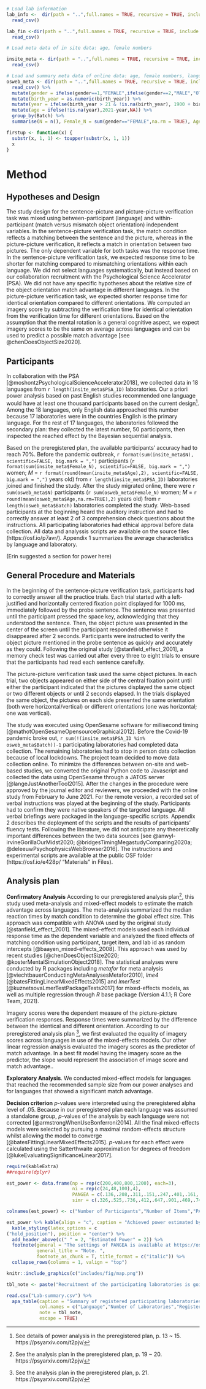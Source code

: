 

```r
# Load lab information
lab_info <-  dir(path = "..",full.names = TRUE, recursive = TRUE, include.dirs = TRUE, pattern = "Lab_info.csv")  %>%
  read_csv()

lab_fin <-dir(path = "..",full.names = TRUE, recursive = TRUE, include.dirs = TRUE, pattern = "lab_fin.csv")  %>%
  read_csv()

# Load meta data of in site data: age, female numbers

insite_meta <- dir(path = "..",full.names = TRUE, recursive = TRUE, include.dirs = TRUE, pattern = "insite_meta.csv") %>%
  read_csv() 

# Load and summary meta data of online data: age, female numbers, language proficiency
osweb_meta <- dir(path = "..",full.names = TRUE, recursive = TRUE, include.dirs = TRUE, pattern = "jatos_meta.csv") %>%
  read_csv() %>%
  mutate(gender = ifelse(gender==1,"FEMALE",ifelse(gender==2,"MALE","OTHER"))) %>%
  mutate(birth_year = as.numeric(birth_year)) %>%
  mutate(year = ifelse(birth_year > 21 & !is.na(birth_year), 1900 + birth_year, 2000 + birth_year)) %>%
  mutate(age = ifelse(!is.na(year),2021-year,NA)) %>%
  group_by(Batch) %>%
  summarise(N = n(), Female_N = sum(gender=="FEMALE",na.rm = TRUE), Age = mean(age, na.rm=TRUE), Proficiency = mean(lang_prof))

```


```r
firstup <- function(x) {
  substr(x, 1, 1) <- toupper(substr(x, 1, 1))
  x
}
```



# Method

## Hypotheses and Design

<!---Both the sentence-picture verification task and the picture-picture verification task involve  a between-participant and a within-participant independent variable. The between-participant variable is the 18 languages registered in this study. The within-participant variable is the match or mismatch in object orientation. This binary factor, i--->The study design for the sentence-picture and picture-picture verification task was mixed using between-participant (language) and within-participant (match versus mismatch object orientation) independent variables. In the sentence-picture verification task, the match condition reflects <!--- the --->a matching between the sentence and the picture, whereas in the picture-picture verification, it reflects <!---the--->a match in orientation <!---settings---> between two pictures. The only dependent variable for both tasks <!---is--->was the response time. 
In the sentence-picture verification task, we expected response time to be shorter for matching compared to mismatching orientations within each language. <!---We expect to see the match advantage within each language.--->We did not select languages systematically, but instead based on <!---who our collaborators could recruit--->our collaboration recruitment with the Psychological Science Accelerator (PSA). We did not have any specific hypotheses about the relative size of the object orientation match advantage in different languages. In the picture-picture verification task, we expected shorter response time for identical orientation compared to different orientations. We computed an imagery score by subtracting the verification time for identical orientation from the verification time for different orientations. Based on the assumption that the mental rotation is a general cognitive aspect, we expect imagery scores to be the same on average across languages<!---,---> and can be used to predict a possible match advantage [see @chenDoesObjectSize2020]. 


## Participants

<!---Through the collaboration of The Psychological Science Accelerator--->In collaboration with the PSA [@moshontzPsychologicalScienceAccelerator2018], we collected data in 18 languages from `r length(insite_meta$PSA_ID)` laboratories. Our a priori power analysis based on past English studies recommended one language would have at least one thousand participants based on the current design[^1]. Among the 18 languages, only English data approached this number because 17 laboratories were in the countries English is the primary language. For the rest of 17 languages, the laboratories followed the secondary plan: they collected the latest number, 50 participants, then inspected the reached effect by the Bayesian sequential analysis.

Based on the preregistered plan, the available participants’ accuracy had to reach 70%. Before the pandemic outbreak, `r format(sum(insite_meta$N), scientific=FALSE, big.mark = ",")` participants (`r format(sum(insite_meta$Female_N), scientific=FALSE, big.mark = ",")` women; *M* = `r format(round(mean(insite_meta$Age),2), scientific=FALSE, big.mark = ",")` years old) from `r length(insite_meta$PSA_ID)` laboratories joined and finished the study. After the study migrated online, there were `r sum(osweb_meta$N)` participants (`r sum(osweb_meta$Female_N)` women; *M* = `r round(mean(osweb_meta$Age,na.rm=TRUE),2)` years old) from `r length(osweb_meta$Batch)` laboratories completed the study. Web-based participants at the beginning heard the auditory instruction and had to correctly answer at least 2 of 3 comprehension check questions about the instructions. All participating laboratories had ethical approval before data collection. All data and analyssis scripts are available on the source files (https://osf.io/p7avr/). Appendix 1 summarizes the average characteristics by language and laboratory.

(Erin suggested a section for power here)

[^1]: See details of power analysis in the preregistered plan, p. 13 ~ 15. https://psyarxiv.com/t2pjv/

## General Procedure and Materials

<!---Participating laboratories conducted the tasks as follows. --->In the beginning of the sentence-picture verification task, participants had to correctly answer all the practice trials<!--- as the instruction--->. <!---(see \autoref{fig:procedure} for an outline of the general procedure). The sentence-picture verification task will start before or after the survey of @phillsGenderedSocialCategoryinpreparation.---> Each trial started with a left-justified and horizontally centered fixation point displayed for 1000 ms, immediately followed by the probe sentence. The sentence was presented until the participant pressed the space key, acknowledging that they understood the sentence. Then, the object picture was presented in the center of the screen until the participant responded otherwise it disappeared after 2 seconds. Participants were instructed to verify the object picture mentioned in the probe sentence as quickly and accurately as they could. Following the original study [@stanfield_effect_2001], a memory check test was carried out after every three to eight trials to ensure that the participants had read each sentence carefully. 

The picture-picture verification task used the same object pictures. In each trial, two objects appeared on either side of the central fixation point until either the participant indicated that the pictures displayed the same object or two different objects or until 2 seconds elapsed. In the trials displayed the same object, the pictures on each side presented the same orientation (both were horizontal/vertical) or different orientations (one was horizontal; one was vertical).
<!---
Two pictures showing the same critical object appeared in each “yes” trial; two pictures showing two different objects from the filler items appeared in each “no” trial. 
--->

<!---All the procedures are compiled in--->The study was executed using OpenSesame software for millisecond timing <!---scripts---> [@mathotOpenSesameOpensourceGraphical2012].  Before the Covid-19 pandemic broke out, `r sum(!(insite_meta$PSA_ID %in% osweb_meta$Batch))-1` participating laboratories had completed data collection. The remaining laboratories had to stop in person data collection because of local lockdowns. The project team decided to move data collection online. To minimize the differences between on-site and web-based studies, we converted the original Python code to Javascript and collected the data using OpenSesame through a JATOS server [@langeJustAnotherTool2015]. After the changes in the procedure were approved by the journal editor and reviewers, we proceeded with the online study from February to June 2021. For the remote version, a recorded set of verbal instructions was played at <!---first--->the beginning of the study. Participants had to confirm they were native speakers of the targeted language. All verbal briefings were packaged in the language-specific scripts. Appendix 2 describes the deployment of the scripts and the results of participants’ fluency tests. Following the literature, we did not anticipate any theoretically important differences between the two data sources [see @anwyl-irvineGorillaOurMidst2020; @bridgesTimingMegastudyComparing2020a; @deleeuwPsychophysicsWebBrowser2016]. The instructions and experimental scripts are available at the public OSF folder (https://osf.io/e428p/ "Materials" in Files). 

## Analysis plan

**Confirmatory Analysis** According to our preregistered analysis plan[^2], this study used meta-analysis and mixed-effect models to estimate the match advantage across languages. The meta-analysis summarized the median <!--- see Stage2_Results.Rmd `meta_setup` ---> reaction times by match condition to determine the global effect size. This approach was compatible with ANOVA used by the original study [@stanfield_effect_2001]. The mixed-effect models <!---involved the actual--->used each individual response time as the dependent variable and analyzed the fixed effects of matching condition using <!---mixed-effects models---> participant, target item, and lab id as random intercepts [@baayen_mixed-effects_2008]. This approach was used by recent studies [@chenDoesObjectSize2020; @kosterMentalSimulationObject2018].<!--- Without the systematic comparison of pros and cons between the two approaches, the current analysis employed two approaches to estimate the match advantage.---> The statistical analyses were conducted by R packages  including *metafor* for meta analysis [@viechtbauerConductingMetaAnalysesMetafor2010], *lme4* [@batesFittingLinearMixedEffects2015] and *lmerTest* [@kuznetsovaLmerTestPackageTests2017] for mixed-effects models, as well as multiple regression through $R$ base package (Version 4.1.1; R Core Team, 2021). 

Imagery scores <!---are--->were the dependent measure of the picture-picture verification responses. <!---Tidied r--->Response times were summarized by the difference between the identical and different orientation. According to our preregistered analysis plan [^3], we first evaluated the equality of imagery scores across languages in use of the mixed-effects models. Our other linear regression analysis evaluated the imagery scores as the predictor of match advantage. In a best fit model having the imagery score as the predictor, the slope would represent the association of image score and match advantage.<!---indicate its accountability--->.

[^2]: See the analysis plan in the preregistered plan, p. 19 ~ 20. https://psyarxiv.com/t2pjv/

[^3]: See the analysis plan in the preregistered plan, p. 21. https://psyarxiv.com/t2pjv/


**Exploratory Analysis**. We conducted mixed-effect models for languages that reached the recommended sample size from our power analyses and for languages that showed a significant match advantage. <!---In one of the cases below we conducted the mixed-effect models for some language dataset. At first the total sample size reached recommended sample size as our prior power analysis. Otherwise the meta-analysis indicated a language dataset showed a significant match advantage. Although this analysis was not in the preregistered analysis plan, the authors contributed to the methodology agreed this analysis could improve the reliability of the linguistic-specific result.  --->

**Decision criterion** <!---P---> _p_-values were interpreted using the preregistered alpha level of .05. Because in our preregistered plan each language was assumed a standalone group, _p_-values  of the analysis by each language were not corrected [@armstrongWhenUseBonferroni2014]. All the final mixed-effects models were selected by pursuing a maximal random-effects structure whilst allowing the model to converge [@batesFittingLinearMixedEffects2015]. _p_-values for each effect were calculated using the Satterthwaite approximation for degrees of freedom [@lukeEvaluatingSignificanceLinear2017].



<!---
```r
##knitr::include_graphics(c("includes/fig/fig02.png"))
```
--->



```r
require(kableExtra)
##require(dplyr)

est_power <- data.frame(np = rep(c(200,400,800,1200), each=3),
                        ni = rep(c(24,48,100),4),
                        PANGEA = c(.136,.208,.311,.151,.247,.401,.161,.274,.471,.165,.285,.500),
                        simr = c(.326,.525,.736,.412,.647,.901,.469,.748,.943,.480,.779,.965)) 

colnames(est_power) <- c("Number of Participants","Number of Items","PANGEA","simr")

est_power %>% kable(align = "c", caption = "Achieved power estimated by PANGEA and simr.", booktabs = TRUE) %>%
  kable_styling(latex_options = c
("hold_position"), position = "center") %>%
  add_header_above(c(" " = 2, "Estimated Power" = 2)) %>%
  footnote(general = "The settings of PANGEA is available at https://osf.io/mxnrb/",
           general_title = "Note. ",
           footnote_as_chunk = T, title_format = c("italic")) %>%
  collapse_rows(columns = 1, valign = "top")
```


```r
knitr::include_graphics(c("includes/fig/map.png"))
```


```r

tbl_note <- paste("Recruitment of the participating laboratories is going on while we submitted this proposal. Last updated:", format(Sys.Date(), "%Y/%m/%d"))

read.csv("Lab-summary.csv") %>%
  apa_table(caption = "Summary of registered participating laboratories in the function of primary languages and sample size.",
            col.names = c("Language","Number of Laboratories","Registered Sample Size"),
            note = tbl_note,
            escape = TRUE)
```

